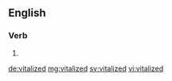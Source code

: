 ==English==

===Verb===
{{head|en}}

# {{en-past of|vitalize}}

[[de:vitalized]]
[[mg:vitalized]]
[[sv:vitalized]]
[[vi:vitalized]]